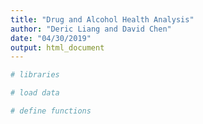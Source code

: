 ```yaml
---
title: "Drug and Alcohol Health Analysis"
author: "Deric Liang and David Chen"
date: "04/30/2019"
output: html_document
---
```


```r

# libraries

# load data

# define functions


```